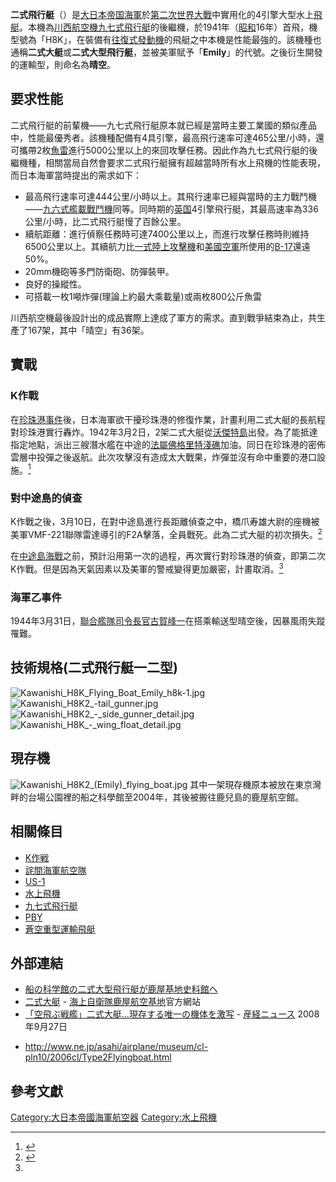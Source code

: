 {{Infobox Aircraft
 |name =二式飛行艇<br>Kawanishi H8K
 |type =[[攻擊機|攻擊機]]
 |manufacturer =川西航空機
 |image =File:Kawasishi H8K at Kanoya01.JPG|320px|right|thumb|二式飛行艇
 |designer = 
 |first flight =1941年
 |introduction =1942年2月 
 |retired =1945年 (日本)
 |status = 退役
 |more users = 
 |produced = 1941年～1944年 
 |number built =167
 |unit cost =
 |variants with their own articles = 晴空
}}
'''二式飛行艇'''（{{lang-ja|二式飛行艇}}）是[[大日本帝国海軍|大日本帝国海軍]]於[[第二次世界大戰|第二次世界大戰]]中實用化的4引擎大型水上[[飛行艇|飛艇]]。本機為[[川西航空機|川西航空機]][[九七式飛行艇|九七式飛行艇]]的後繼機，於1941年（[[昭和|昭和]]16年）首飛，機型號為「H8K」，在裝備有[[往復式發動機|往復式發動機]]的飛艇之中本機是性能最強的。該機種也通稱'''二式大艇'''或'''二式大型飛行艇'''，並被美軍賦予「'''Emily'''」的代號。之後衍生開發的運輸型，則命名為'''晴空'''。

== 要求性能 ==
二式飛行艇的前輩機——九七式飛行艇原本就已經是當時主要工業國的類似產品中，性能最優秀者。該機種配備有4具引擎，最高飛行速率可達465公里/小時，還可攜帶2枚[[魚雷|魚雷]]進行5000公里以上的來回攻擊任務。因此作為九七式飛行艇的後繼機種，相關當局自然會要求二式飛行艇擁有超越當時所有水上飛機的性能表現，而日本海軍當時提出的需求如下：
* 最高飛行速率可達444公里/小時以上。其飛行速率已經與當時的主力戰鬥機——[[九六式艦載戰鬥機|九六式艦載戰鬥機]]同等。同時期的[[英国|英国]]4引擎飛行艇，其最高速率為336公里/小時，比二式飛行艇慢了百餘公里。
* 續航距離：進行偵察任務時可達7400公里以上，而進行攻擊任務時則維持6500公里以上。其續航力比[[一式陸上攻擊機|一式陸上攻擊機]]和[[美國空軍|美國空軍]]所使用的[[B-17|B-17]]還遠50%。
* 20mm機砲等多門防衛砲、防彈裝甲。
* 良好的操縱性。
* 可搭載一枚1噸炸彈(理論上約最大乘載量)或兩枚800公斤魚雷

川西航空機最後設計出的成品實際上達成了軍方的需求。直到戰爭結束為止，共生產了167架，其中「晴空」有36架。

==實戰==

=== K作戰 ===
{{main|K作戰}}
在[[珍珠港事件|珍珠港事件]]後，日本海軍欲干擾珍珠港的修復作業，計畫利用二式大艇的長航程對珍珠港實行轟炸。1942年3月2日，2架二式大艇從[[沃傑特島|沃傑特島]]出發。為了能抵達指定地點，派出三艘潛水艦在中途的[[法屬佛格里特淺礁|法屬佛格里特淺礁]]加油。同日在珍珠港的密佈雲層中投彈之後返航。此次攻擊沒有造成太大戰果，炸彈並沒有命中重要的港口設施。<ref>{{Cite book|title=Descent Into Darkness|last=E.C.|first=Raymer|publisher=Presidio Press|year=1996|isbn=0-89141-589-0|location=|pages=}}</ref>

=== 對中途島的偵查 ===
K作戰之後，3月10日，在對中途島進行長距離偵查之中，橋爪寿雄大尉的座機被美軍VMF-221聯隊雷達導引的F2A擊落，全員戰死。此為二式大艇的初次損失。<ref name=":0">{{Cite book|title=最後の二式大艇　海軍飛行艇の記録|last=碇|first=義朗|publisher=光人社|year=2001|isbn=4-7698-0997-2|location=|pages=176頁}}</ref>

在[[中途島海戰|中途島海戰]]之前，預計沿用第一次的過程，再次實行對珍珠港的偵查，即第二次K作戰。但是因為天氣因素以及美軍的警戒變得更加嚴密，計畫取消。<ref name=":0" />

=== 海軍乙事件 ===
{{主条目|海軍乙事件}}1944年3月31日，[[聯合艦隊司令長官|聯合艦隊司令長官]][[古贺峰一|古賀峰一]]在搭乘輸送型晴空後，因暴風雨失蹤罹難。

== 技術規格(二式飛行艇一二型) ==
[[File:Kawanishi_H8K_Flying_Boat_Emily_h8k-1.jpg|right]]
[[Image:Kawanishi_H8K2_-tail_gunner.jpg|right]]
[[File:Kawanishi_H8K2_-_side_gunner_detail.jpg|right]]
[[File:Kawanishi_H8K_-_wing_float_detail.jpg|right]]

{{aircraft specification|<!-- if you do not understand how to use this template, please ask at [[Wikipedia_talk:WikiProject_Aircraft|Wikipedia talk:WikiProject Aircraft]] -->
<!-- please answer the following questions -->| plane or copter? = plane
| jet or prop? = prop
| ref = 簡氏世界飛機年鑑<ref name=jane>Leonard Bridgman, "The Kawanishi H8K2 “Emily”" Jane’s Fighting Aircraft of World War II., 1946, 185-186</ref>
| crew = 10
| length main = 28.15 m
| length alt = 92 ft 4 in
| span main = 38.00 m
| span alt = 124 ft 8 in
| height main = 9.15 m
| height alt = 30 ft
| area main = 160 m²
| area alt = 1,721 ft²
| empty weight main = 18,380 kg
| empty weight alt = 40,436 lb
| loaded weight main = 24,500 kg
| loaded weight alt = 53,900 lb
| max takeoff weight main = 32,500 kg
| max takeoff weight alt = 71,500 lb
| engine (prop) = 三菱火星22型
| type of prop = 14汽缸複列星型引擎|number of props
住友﹒VDM 4葉定速
| power main = 1,380 kW
| power alt = 1,850 hp
| max speed main = 465 km/h
| max speed alt = 290 mph
| range main = 7,150 km
| range alt = 4,440 mi
| ceiling main = 8,760 m
| ceiling alt = 28,740 ft
| climb rate main = 8.1 m/s
| climb rate alt = 1,600 ft/min
| loading main = 153 kg/m²
| loading alt = 31 lb/ft²
| power/mass main = 0.22 kW/kg
| power/mass alt = 0.14 hp/lb
| avionics = *H-6 [[雷達|雷達]]
| guns = <br>
**1把20 mm 99式機炮安裝在機頭砲塔
**2把20 mm 99式機砲安裝在後機身兩側
**1把20 mm 99式機砲安裝在機背砲塔
**1把20 mm 99式機砲安裝在機尾砲塔
**左右各1把7.7 mm (.303 in) 97式機槍安裝在前機身(駕駛座後方)
**左右各1把7.7 mm (.303 in) 97式機槍安裝在中機身(機翼下方)
**1把7.7 mm (.303 in) 97式機槍安裝在機尾砲塔下方
| bombs = 2 × 800 kg (1,764 lb) 魚雷或2*800 kg炸彈
}}

==現存機==
[[File:Kawanishi_H8K2_(Emily)_flying_boat.jpg|right]]
其中一架現存機原本被放在東京灣畔的台場公園裡的船之科學館至2004年，其後被搬往鹿兒島的鹿屋航空館。

==相關條目==
* [[K作戦|K作戦]]
* [[詫間海軍航空隊|詫間海軍航空隊]]
* [[US-1|US-1]]
*[[水上飛機|水上飛機]]
*[[九七式飛行艇|九七式飛行艇]]
*[[PBY|PBY]]
*[[川西H11K蒼空|蒼空重型運輸飛艇]]

== 外部連結==
{{Commons|Category:Kawanishi H8K|二式飛行艇}}
* [https://web.archive.org/web/20040427060855/http://www.nippon-foundation.or.jp/ships/topics_dtl/2003694/20036941.html 船の科学館の二式大型飛行艇が鹿屋基地史料館へ] 
* [https://web.archive.org/web/20130203153943/http://www.mod.go.jp/msdf/kanoya/sryou/msdf-ks/planes_htmls/frame/2sikitaitei.html 二式大艇] - [[海上自衛隊|海上自衛隊]][[鹿屋航空基地|鹿屋航空基地]]官方網站
* [https://web.archive.org/web/20090425155737/http://sankei.jp.msn.com/life/lifestyle/080927/sty0809271341003-n1.htm 「空飛ぶ戦艦」二式大艇…現存する唯一の機体を激写] - [[産経新聞|産経ニュース]] 2008年9月27日
*{{ja}}http://www.ne.jp/asahi/airplane/museum/cl-pln10/2006cl/Type2Flyingboat.html{{Wayback|url=http://www.ne.jp/asahi/airplane/museum/cl-pln10/2006cl/Type2Flyingboat.html |date=20190314065914 }}

==參考文獻==
{{reflist}}

{{大日本帝国海军航空器}}

[[Category:大日本帝國海軍航空器|Category:大日本帝國海軍航空器]]
[[Category:水上飛機|Category:水上飛機]]